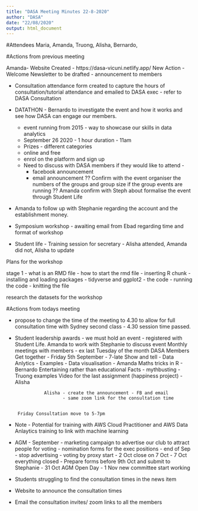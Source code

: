 ```yaml
---
title: "DASA Meeting Minutes 22-8-2020"
author: "DASA"
date: "22/08/2020"
output: html_document
---
```


#Attendees
Maria, Amanda, Truong, Alisha, Bernardo,

#Actions from previous meeting

Amanda- Website Created - https://dasa-vicuni.netlify.app/
New Action - Welcome Newsletter to be drafted
            - announcement to members
            
- Consultation attendance form created to capture the hours of consultation/tutorial attendance and emailed to DASA exec - refer to DASA Consultation

- DATATHON - Bernardo to investigate the event and how it works and see how DASA can engage our members.
   - event running from 2015 - way to showcase our skills in data analytics
   - September 26 2020 - 1 hour duration - 11am
   - Prizes - different categories
   - online and free
   - enrol on the platform and sign up
   - Need to discuss with DASA members if they would like to attend - 
       - facebook announcement
       - email announcement
       ?? Confirm with the event organiser the numbers of the groups and group size if the group events are running
       ?? Amanda confirm with Steph about formalise the event through Student Life
       
       
 - Amanda to follow up with Stephanie regarding the account and the establishment money.

- Symposium workshop - awaiting email from Ebad regarding time and format of workshop

- Student life - Training session for secretary - Alisha attended, Amanda did not, Alisha to update 



Plans for the workshop

stage 1
- what is an RMD file
- how to start the rmd file
- inserting R chunk
- installing and loading packages - tidyverse and ggplot2
- the code
- running the code
- knitting the file

research the datasets for the workshop

#Actions from todays meeting

- propose to change the time of the meeting to 4.30 to allow for full consultation time with Sydney second class - 4.30 session time passed.

- Student leadership awards - we must hold an event - registered with Student Life.
    Amanda to work with Stephanie to discuss event
    Monthly meetings with members - ex last Tuesday of the month
      DASA Members Get together - Friday 5th September - 7-late
                Show and tell - Data Anlytics 
                              - Examples - Data visualisation - Amanda
                                    Maths tricks in R - Bernardo
                                    Entertaining rather than educational
                                    Facts - mythbusting - Truong examples
                                    Video for the last assignment (happiness project) - Alisha
                                    
                 Alisha - create the announcement - FB and email 
                        - same zoom link for the consultation time
                      
                                    
       Friday Consultation move to 5-7pm
        
    
- Note - Potential for training with AWS Cloud Practitioner and AWS Data Anlaytics training to link with machine learning


- AGM - September - marketing campaign to advertise our club to attract people for voting
                  - nomination forms for the exec positions
                  - end of Sep - stop advertising
                  - voting by proxy start - 2 Oct close on 7 Oct
                  - 7 Oct everything closed
                  - Prepare forms before 9th Oct and submit to Stephanie 
                  - 31 Oct AGM Open Day
                  - 1 Nov new committee start working
                  
                  
 - Students struggling to find the consultation times in the news item
 - Website to announce the consultation times
 - Email the consultation invites/ zoom links to all the members
 
 
 
                  


